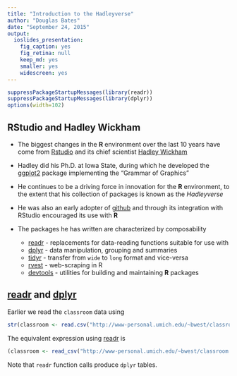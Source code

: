 ```yaml
---
title: "Introduction to the Hadleyverse"
author: "Douglas Bates"
date: "September 24, 2015"
output: 
  ioslides_presentation:
    fig_caption: yes
    fig_retina: null
    keep_md: yes
    smaller: yes
    widescreen: yes
---
```

```r
suppressPackageStartupMessages(library(readr))
suppressPackageStartupMessages(library(dplyr))
options(width=102)
```

## RStudio and Hadley Wickham

- The biggest changes in the __R__ environment over the last 10 years have come from [Rstudio](http://rstudio.com)
  and its chief scientist [Hadley Wickham](https://github.com/hadley)

- Hadley did his Ph.D. at Iowa State, during which he developed the [ggplot2](https://github.com/hadley/ggplot2) package implementing the "Grammar of Graphics"

- He continues to be a driving force in innovation for the __R__ environment, to the extent that his collection of packages is known as the _Hadleyverse_

- He was also an early adopter of [github](https://github.com) and through its integration with RStudio encouraged its use with __R__

- The packages he has written are characterized by composability
    * [readr](http://github.com/hadley/readr) - replacements for data-reading functions suitable for use with 
    * [dplyr](https://github.com/hadley/dplyr) - data manipulation, grouping and summaries
    * [tidyr](https://github.com/hadley/tidyr) - transfer from `wide` to `long` format and vice-versa
    * [rvest](https://github.com/hadley/rvest) - web-scraping in R
    * [devtools](https://github.com/hadley/devtools) - utilities for building and maintaining __R__ packages

## [readr](http://github.com/hadley/readr) and [dplyr](https://github.com/hadley/dplyr)

Earlier we read the `classroom` data using
```r
str(classroom <- read.csv("http://www-personal.umich.edu/~bwest/classroom.csv"))
```
The equivalent expression using  [readr](http://github.com/hadley/readr) is
```r
(classroom <- read_csv("http://www-personal.umich.edu/~bwest/classroom.csv"))
```
Note that `readr` function calls produce `dplyr` tables.




